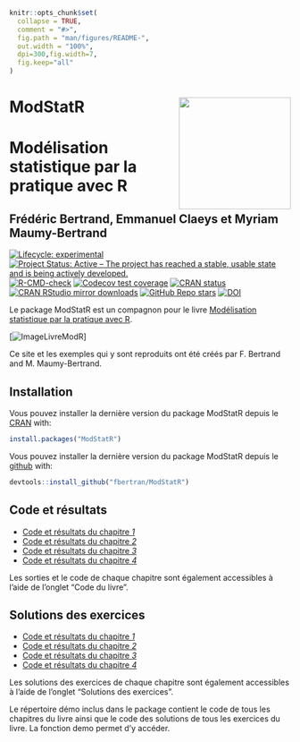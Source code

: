 <!-- README.md is generated from README.Rmd. Please edit that file -->

```r
knitr::opts_chunk$set(
  collapse = TRUE,
  comment = "#>",
  fig.path = "man/figures/README-",
  out.width = "100%",
  dpi=300,fig.width=7,
  fig.keep="all"
)
```
# ModStatR <img src="man/figures/logo.png" align="right" width="200"/>

# Modélisation statistique par la pratique avec R
## Frédéric Bertrand, Emmanuel Claeys et Myriam Maumy-Bertrand

<!-- badges: start -->
[![Lifecycle: experimental](https://img.shields.io/badge/lifecycle-stable-green.svg)](https://www.tidyverse.org/lifecycle/#stable)
[![Project Status: Active – The project has reached a stable, usable state and is being actively developed.](https://www.repostatus.org/badges/latest/active.svg)](https://www.repostatus.org/#active)
[![R-CMD-check](https://github.com/fbertran/ModStatR/workflows/R-CMD-check/badge.svg)](https://github.com/fbertran/ModStatR/actions)
[![Codecov test coverage](https://codecov.io/gh/fbertran/ModStatR/branch/master/graph/badge.svg)](https://codecov.io/gh/fbertran/ModStatR?branch=master)
[![CRAN status](https://www.r-pkg.org/badges/version/ModStatR)](https://cran.r-project.org/package=ModStatR)
[![CRAN RStudio mirror downloads](https://cranlogs.r-pkg.org/badges/ModStatR)](https://cran.r-project.org/package=ModStatR)
[![GitHub Repo stars](https://img.shields.io/github/stars/fbertran/ModStatR?style=social)](https://github.com/github/fbertran/)
[![DOI](https://zenodo.org/badge/204068588.svg)](https://zenodo.org/badge/latestdoi/204068588)
<!-- badges: end -->

Le package ModStatR est un compagnon pour le livre [Modélisation statistique par la pratique avec R](https://www.dunod.com/sciences-techniques/modelisation-statistique-par-pratique-avec-r-cours-et-exercices-corriges).


[![ImageLivreModR](https://www.dunod.com/sites/default/files/styles/principal_desktop/public/thumbnails/image/9782100793525-001-X.jpeg)]

Ce site et les exemples qui y sont reproduits ont été créés par F. Bertrand and M. Maumy-Bertrand.

## Installation

Vous pouvez installer la dernière version du package ModStatR depuis le [CRAN](https://CRAN.R-project.org) with:

```r
install.packages("ModStatR")
```

Vous pouvez installer la dernière version du package ModStatR depuis le [github](https://github.com) with:

```r
devtools::install_github("fbertran/ModStatR")
```

## Code et résultats

* [Code et résultats du chapitre *1*](articles/Chapitre1.html)
* [Code et résultats du chapitre *2*](articles/Chapitre2.html)
* [Code et résultats du chapitre *3*](articles/Chapitre3.html)
* [Code et résultats du chapitre *4*](articles/Chapitre4.html)

Les sorties et le code de chaque chapitre sont également accessibles à l'aide de l'onglet "Code du livre".

## Solutions des exercices

* [Code et résultats du chapitre *1*](articles/SolChapitre1.html)
* [Code et résultats du chapitre *2*](articles/SolChapitre2.html)
* [Code et résultats du chapitre *3*](articles/SolChapitre3.html)
* [Code et résultats du chapitre *4*](articles/SolChapitre4.html)

Les solutions des exercices de chaque chapitre sont également accessibles à l'aide de l'onglet "Solutions des exercices".


Le répertoire démo inclus dans le package contient le code de tous les chapitres du livre ainsi que le code des solutions de tous les exercices du livre. La fonction demo permet d'y accéder.
